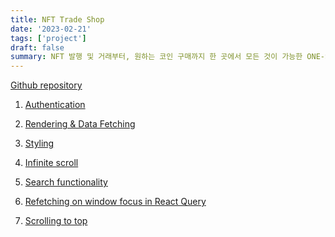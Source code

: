 ```yaml
---
title: NFT Trade Shop
date: '2023-02-21'
tags: ['project']
draft: false
summary: NFT 발행 및 거래부터, 원하는 코인 구매까지 한 곳에서 모든 것이 가능한 ONE-STOP 가상 NFT 거래소
---
```


[Github repository](https://github.com/codestates-seb/seb41_main_008)

1. [Authentication](/blog/projects/NFT-Trade-Shop/authentication)

2. [Rendering & Data Fetching](/blog/projects/NFT-Trade-Shop/rendering&data-fetching)

3. [Styling](/blog/projects/NFT-Trade-Shop/styling)

4. [Infinite scroll](/blog/projects/NFT-Trade-Shop/infinite-scrolling)

5. [Search functionality](/blog/projects/NFT-Trade-Shop/search)

6. [Refetching on window focus in React Query](/blog/projects/NFT-Trade-Shop/refetch-on-window-focus)

7. [Scrolling to top](/blog/projects/NFT-Trade-Shop/scrolling-to-top)